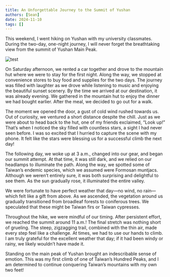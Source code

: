 ```yaml
---
title: An Unforgettable Journey to the Summit of Yushan
authors: [Sean]
date: 2024-11-10
tags: []
---
```

This weekend, I went hiking on Yushan with my university classmates. During the two-day, one-night journey, I will never forget the breathtaking view from the summit of Yushan Main Peak.

<!-- truncate -->
![test](./IMG_1046.jpeg)

On Saturday afternoon, we rented a car together and drove to the mountain hut where we were to stay for the first night. Along the way, we stopped at convenience stores to buy food and supplies for the two days. The journey was filled with laughter as we drove while listening to music and enjoying the beautiful sunset scenery. By the time we arrived at our destination, it was already evening. We gathered in the mountain hut to enjoy the dinner we had bought earlier. After the meal, we decided to go out for a walk.

The moment we opened the door, a gust of cold wind rushed towards us. Out of curiosity, we ventured a short distance despite the chill. Just as we were about to head back to the hut, one of my friends exclaimed, “Look up!” That’s when I noticed the sky filled with countless stars, a sight I had never seen before. I was so excited that I hurried to capture the scene with my phone. It felt like the stars were blessing us for a successful climb the next day!

The following day, we woke up at 3 a.m., changed into our gear, and began our summit attempt. At that time, it was still dark, and we relied on our headlamps to illuminate the path. Along the way, we spotted some of Taiwan’s endemic species, which we assumed were Formosan muntjacs. Although we weren’t entirely sure, it was both surprising and delightful to see them. As the sun gradually rose, it illuminated the entire valley.

We were fortunate to have perfect weather that day—no wind, no rain—which felt like a gift from above. As we ascended, the vegetation around us gradually transitioned from broadleaf forests to coniferous trees. We speculated that these might be Taiwan firs or Taiwan cypresses.

Throughout the hike, we were mindful of our timing. After persistent effort, we reached the summit around 11 a.m.! The final stretch was nothing short of grueling. The steep, zigzagging trail, combined with the thin air, made every step feel like a challenge. At times, we had to use our hands to climb. I am truly grateful for the excellent weather that day; if it had been windy or rainy, we likely wouldn’t have made it.

Standing on the main peak of Yushan brought an indescribable sense of emotion. This was my first climb of one of Taiwan’s Hundred Peaks, and I am determined to continue conquering Taiwan’s mountains with my own two feet!